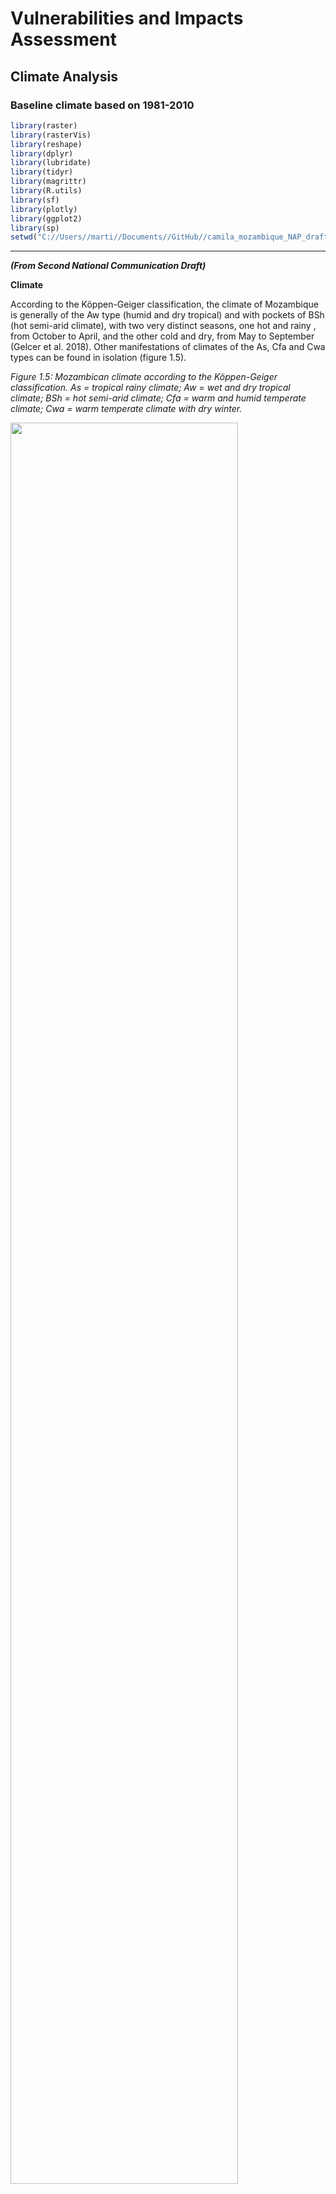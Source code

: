 # Vulnerabilities and Impacts Assessment

## Climate Analysis

### Baseline climate based on 1981-2010  

```{r, include=FALSE}

library(raster)
library(rasterVis)
library(reshape)
library(dplyr)
library(lubridate)
library(tidyr)
library(magrittr)
library(R.utils)
library(sf)
library(plotly)
library(ggplot2)
library(sp)
setwd("C://Users//marti//Documents//GitHub//camila_mozambique_NAP_draft")
```


***

___(From Second National Communication Draft)___

__Climate__

According to the Köppen-Geiger classification, the climate of Mozambique is generally of the Aw type (humid and dry tropical) and with pockets of BSh (hot semi-arid climate), with two very distinct seasons, one hot and rainy , from October to April, and the other cold and dry, from May to September (Gelcer et al. 2018). Other manifestations of climates of the As, Cfa and Cwa types can be found in isolation (figure 1.5).

_Figure 1.5: Mozambican climate according to the Köppen-Geiger classification. As = tropical rainy climate; Aw = wet and dry tropical climate; BSh = hot semi-arid climate; Cfa = warm and humid temperate climate; Cwa = warm temperate climate with dry winter._ 

![](Climate-classification.png){width=85%}

_Source: Gelcer et al. (2018)._

The atmospheric circulation in the country is characterized by zones of influence of low equatorial pressures with NE monsoon winds during the summer. The winds in the south and central zone are predominantly SE trades, and in the north zone they are influenced by a monsoon regime with NE winds during the summer and SW during the winter. Mozambique's precipitation regime is influenced by tropical cyclones formed in the southwestern Indian Ocean basin during the summer, the Intertropical Convergence Zone (ITCZ), the Indian Monsoon, the low pressure systems over the continent, Atlantic and Indian Anticyclones, El Niño/Southern Oscillation (ENOS) and Cold Fronts (Macie, 2016).

The spatial distribution of precipitation varies widely across the country. Precipitation is most abundant in the northern zone, where the annual average varies between 800 and 1,200 mm, becoming exceptionally high, 1,500 mm, in the highlands of Zambezia, Niassa and mountainous areas of Gorongosa. Central Mozambique and the entire coastline receive amounts of rain ranging between 800 and 1,000 mm. However, in some regions of the province of Tete, precipitation values can decrease by up to 600 mm. The south of the country is generally drier, with an average rainfall of less than 800 mm, reaching values of 300 mm at the administrative post of Pafuri, in Gaza province (figure 1.6).

_Figure 1.6: Spatial distribution of accumulated annual precipitation in Mozambique_

![](Precipitation-distribution.png)

_Source: Mozambique Precipitation Atlas, INAM, 2012_

___Seasonal Precipitation Variation___

The period of greatest rainfall in the country corresponds to the summer in the Southern Hemisphere, between October and April. During the rainy season, the highest precipitation values occur in the months of January, February and March (figure 1.7), contributing to about 45% of the total annual precipitation and is often associated with the migration and activity of the Inter-Tropical Convergence Zone (ITCZ).

In the northern region of the country, typical monthly precipitation values are 20 – 200 mm/month during the rainy season and 5 – 30 mm/month in the dry season. The central region registers between 30 – 200 mm/month in the rainy season and 20 – 40 mm/month in the dry season. Southern Mozambique, with the lowest precipitation values, registers between 40 -130 mm/month in the rainy season and 20 - 40 mm/month in the dry season. It is mainly the southern region that is prone to drought and some southern parts of Tete province in the center of the country.

_Figure 1.7: Seasonal variation in monthly rainfall accumulated in different regions of the country_ 

![](Rainfall-variation.png)

_Source: INGC, 2009_ 

___Interannual variation of precipitation___

In Mozambique there is very high inter-annual rainfall variability in the rainy season, particularly in the central and southern regions. This variability causes significant fluctuations in the annual amounts of precipitation, with years with an abundance of precipitation (with greater probability of floods or inundation) or precipitation deficit (with greater probability of droughts) being registered. Figure 1.8 shows rainfall deviations from the climatological mean in four geographic regions of the country including the coastal region, from 1960 to 2006. The best-documented cause of this variability is the southern oscillation and the El Niño phenomenon (ENSO), which causes on average warmer and drier conditions; and relatively cooler and wetter conditions (La Niña) in the rainy season of eastern southern Africa. Evidence on the relationship between ENSO and rainfall in southern Africa can be found in several studies (Reason et al., 2000; Reason and Jagadheesha, 2005).

_Figure 1.8: Precipitation deviations showing intra-annual variability and probability of occurrence of floods and droughts in four regions of the country, north, centre, south and coastal_ 

![](Precipitation-variability.png)

_Source: INGC, 2009._

__Average Temperatures__

In general, average temperatures in Mozambique range between 25 – 30 °C (average maximum temperatures) and between 15 – 21 °C (average minimum temperatures) (figure 1.9). The highest mean maximum temperatures are recorded in the coastal area of the country, in the south of Tete province and in the western part of Gaza province (figure 1.9 on the left). As for the average minimum temperatures, these have a decreasing pattern from the coast to the interior. The highest average minimum temperatures are recorded along the northern coast, while the lowest are found in Gaza province (WFP, 2018). In this region of Gaza, there is also the largest temperature range in the country.

_Figure 1.9: Spatial distribution of mean maximum temperature (left) and mean minimum temperature in Mozambique, calculated for the period 1982 - 2017._

![](Temperature-average.png)
_Source: WFP, 2018. Mozambique Climate Analysis._

___Historical Trends___

Average temperature trends show positive variations (increase in average temperature) in most parts of the country. Studies indicate that the average annual temperature increased by 0.6 °C between 1960 – 2006, at an average rate of 0.13 °C per decade for most seasons of the year (INGC, 2009). The study also points to an increase in the frequency of hot days and nights (days with a maximum temperature> 30 °C and nights with a minimum temperature> 20 °C respectively). The average number of "hot" days per year in Mozambique increased by 6.8% of days (~25 days) and the average number of "hot" nights per year increased by 8.4% of nights (~31 nights) during the same period in analysis (1960 and 2006).

_Maximum and minimum temperatures_

Trends in increasing maximum and minimum temperatures (warming) have not been uniform across the country. Increases in mean maximum temperature of greater magnitude were recorded in the North (0.76 – 1.16 °C), followed by central Mozambique between 1960 and 2006. Changes in average minimum temperatures in certain regions of the country are even greater, indicating large increases between 1.12 - 1.62°C (in the central region of the country) during the same period under analysis (INGC, 2009). Tables 1.4 and 1.5 provide a summary of trends in average maximum and minimum temperatures for different regions of the country.

_Table 1.4: Change in mean maximum temperature (Tmax, °C) for each region between 1960 and 2006_ 

![](Temperature-max.png)
_Adapted: INGC, 2009_

***

_Table 1.5: Change in mean minimum temperature (Tmin, °C) for each region between 1960 and 2006_ 

![](Temperature-min.png)
_Adapted: INGC, 2009_

***

_Precipitation Trends_

Precipitation trends in the country are not significantly observable, due to the great inter-annual variability of rainfall in different seasons. However, the analysis of historical data made in several studies points to a late start of the rainy season in Mozambique, as well as an increase in the persistence of dry days.

The INGC report (2009), analysing data between 1960 and 2006, indicates a delay in the start of the rainy season that can reach between 20 and 45 days in some places, as well as a more pronounced persistence of dry days in the Northeast of the country from March to May and September to November.

The study by Mcsweeney et al. (2010) found that in the period between 1960 and 2006, the average annual rainfall in Mozambique decreased at an average rate of 3.1% per decade, in the period under review. On the other hand, despite the decreases observed in total rainfall, the amount of rain falling during heavy rain events increased at an average rate of 2.6% per decade, with these increases being more pronounced in the period from December to February (DJF ).

_Climate Projections_

* Future Temperature Projections

The Intergovernmental Panel on Climate Change (IPCC) in its Fifth Assessment Report (AR5) presents unequivocal evidence of climate change around the world: the atmosphere and oceans are warming, the extent and volume of snow and ice is decreasing, sea levels are rising and weather patterns are changing. The most optimistic scenario predicts an increase in the Earth's temperature between 0.3 °C and 1.7 °C and, in the worst case scenario, the Earth's surface could warm between 2.6 °C and 4.8 °C over this century by 2100 (IPCC, 2014) . The Paris Agreement approved in December 2015 under the United Nations Framework Convention on Climate Change (UNFCCC) established a global framework to reduce carbon dioxide (CO2) emissions and noted that global warming should be limited to 1.5°C.
In Mozambique, some studies point to a significant increase in temperature, with the average annual temperature projected to increase between 1.0 to 2.8 °C by 2060 and between 1.4 to 4.6 °C by 2090 (INGC, 2009; Mcsweeney et al. al., 2010) (figure 1.10). The projected rate of warming will be faster in inland Mozambique than in areas closer to the coast. All projections indicate substantial increases in the frequency of days and nights considered "hot" in the current climate. This increase will be between 17 and 35% of days per year around 2060, and between 20 and 53% of days per year in 2090. The same projections also indicate a reduction in the frequency of days and nights considered "cold" in the current climate.

_Figure 1.10: Average annual temperature trends in Mozambique between 1960 and 2006 (black line) and the projected future for three emission scenarios (colored lines). The colored bars on the right side indicate the different scenarios used in the simulations (A2, A1B and B1) as well as the uncertainty ranges in the average climate projections around 2090 – 2100_ 

![](Temperature-mean.png)
_Adapted from Mcsweeney et al., 2010._

_Future Precipitation Projections_

Precipitation variations are not as clear as temperature variations. The range of precipitation projections resulting from different models is large and encompasses both negative and positive changes. There are indications of variations between -15 to +20 mm per month, or -15% to +34% (Mcsweeney et al., 2010). However, the models show more consistency in seasonal projections, indicating a reduction in rainfall in the dry season, that is, in the period from June to August (JJA) and from September to November (SON). This reduction is partially offset by increased rainfall in the rainy season, from December to February (DJF), with greater expression in northern Mozambique (Mcsweeney et al., 2010). In general, precipitation projections do not indicate substantial changes in annual precipitation, but rather changes in precipitation patterns (Figure 1.11).

_Figure 1.11: Spatial patterns of monthly rainfall averages from September to November projected for the years 2030, 2060, and 2090_ 

![](Rainfall-projections.png)
_Adapted from Mcsweeney et al., 2010._


## Vulnerabilities, impacts and risks

___(From Second National Communication Draft)___

__Introduction__

Mozambique is vulnerable to climate change due to its geographic location, low adaptive capacity as a result of poverty, limited investments in technology and weak infrastructure and social services. Climate change manifests through increased frequency and intensity of extreme events (droughts, floods, floods, event storms and tropical cyclones), rising sea levels, changes in temperature and precipitation patterns.

The consequences of the impacts of climate change include loss of human life, destruction of social and economic infrastructure, loss of domestic animals, loss of agricultural areas and crops, increased prices of agricultural products, deterioration of human health, environmental degradation with emphasis on erosion and saline intrusion.

This chapter presents the results of the vulnerability assessment and adaptation measures carried out in 2010, which covered the following sectors/areas: agriculture (maize cultivation in Chokwé); pastures and livestock, in the Limpopo basin; water resources, the Maputo basin was considered; fishing, shrimp in the Sofala bank; the coastal zone; mopane forests; and, health considered malaria and cholera. In the process of updating the SNA that started in 2020, other relevant sectors/areas were included, namely, biodiversity, infrastructure, energy and social protection, for which a review of the existing literature was carried out. Information on the impact of extreme events that occurred in the country in the sectors/areas covered was also included, using the Balance Sheet Reports of the Rainy Seasons produced by INGD.

Information on the vulnerability of the health sector was updated based on the preliminary results of the study “Assessment of the Vulnerability and Adaptation to Climate Change of the Health Sector in Mozambique” which includes the assessment of the impact of climate change on two climate-sensitive diseases in Mozambique: Malaria and Acute Diarrhea, carried out by MISAU.

In addition to the vulnerability assessment mentioned above, this chapter includes summary information on the vulnerability of 98 districts (Table 3.2) in which Local Adaptation Plans (PLAs) were formulated and approved within the scope of the implementation of ENAMMC. For the formulation of the PLAs in the districts, at least two communities in the district that participate in the assessment of the climate vulnerability and adaptability of the communities are involved – Step 2 of the guide for the Formulation of Local Adaptation Plans. After the assessment with the communities, step 3 is followed, which is an assessment in the district. These two steps aim to determine the extent to which communities/districts are vulnerable to climate change, analysing trends, threats, opportunities and adaptive capacity of communities/districts to climate change and determining adaptation measures to improve their resilience to climate change.

The Guide for Formulating Local Adaptation Plans includes the Climate Vulnerability and Capabilities Analysis (CVCA) tools - developed by CARE and the Theory of Change (ToM). The PLAs are part of the short-term objectives defined by ENAMMC - increasing local resilience, fighting poverty and identifying opportunities for adaptation and low-carbon development at the community level, to be included in district planning.

__Climate Change Impacts__

___Disasters___

Historical data on extreme events show that three climate-related hazards are most likely to occur in Mozambique, namely tropical cyclones, floods and droughts. These events are often associated with socio-economic damage, translated into loss of human life, human suffering, loss of assets, destruction of critical infrastructure (eg health facilities, schools, access roads, etc.) and other indirect losses.

An analysis of data from 1980 to 2019 shows that Mozambique was affected by 21 tropical cyclones, 20 flood events and 12 droughts (figure 3.1). This means that on average, the country is affected by a tropical cyclone or a flood event every two years and a drought event every three years. Tropical cyclones and flood events represent about 77% of the total events that occurred in the period under review.

_Figure 3.1: Total number of extreme events that occurred in Mozambique between 1980 – 2019 _

![](Disasters.png)

_Source: produced based on DeSinventar data and INGC rainy season balance reports._

___Historical trends of extreme events___

One of the crucial questions today is whether there is any evidence of an increase in extreme disaster-causing events or not. Through an analysis of the trend of events registered in the last four decades (1980 – 2019), it is noted that the number of events that devastated the country increased significantly since the 2000s (figure 3.2). From the decade (2000-2010) to the current, the number of cyclones competes with the number of flood events, despite the slowdown of drought events.

Taking into account that tropical cyclones are often associated with heavy rain events that can contribute a significant proportion of precipitation in a very short period which in turn cause flooding in various regions of the country, with serious implications for the health of communities, the worsening of these phenomena in recent decades should deserve special attention from health authorities and beyond.

_Figure 3.2: Trend in the number of extreme events occurring between 1980 and 2019._

![](Extreme-trends.png)

The direct impact of these events is often expressed by the number of human lives lost, people affected through loss of personal property and livelihoods, destruction of the country's critical infrastructure such as roads, bridges, water supply system, schools, hospitals, as well as the outbreak of water-borne diseases (e.g. malaria, cholera, diarrhoea, etc.). However, the lack of systematic and homogeneous recording of events and their impacts and, on the one hand, the persistence in considering only large-scale and high-impact disasters over a short period of time have hidden thousands of small and medium-scale disasters that occur every year in the country. Consequently, Mozambique does not know the real value of direct and/or indirect economic losses associated with these events.

Table 3.1 presents the impact of climate change on the human dimension. Regarding the economic impacts, these are presented in the respective sectors where the vulnerability analysis is carried out.

_Table 3.1: Summary of impacts of extreme events on the human dimension_

![](Extreme-human.png)

_Source: Rainy Season Balance Reports 2000, 2005/6 to 2017/18_

The extreme weather events that occurred in Mozambique in 2000 and in the rainy seasons from 2005/6 to 2017/18 affected an estimated 4,074,606 people, injured 885 people and caused 1,114 deaths. About 50% of affected, injured and deaths resulted from the occurrence of Cyclone HUDAH, and it should be noted that tropical cyclones are events that cause greater impacts on the human dimension.

These impacts represent a setback in the process of poverty reduction, which is the priority of the Governments of developing countries, and increase their dependence on international aid. In this context, assessing the vulnerability of the most important social and economic sectors and identifying adaptation measures is of high priority.

_Table 3.2: PLAs prepared in the period 2014 to 2018_

![](PLAs.png)

The main threats indicated by communities and districts are grouped into droughts, floods and inundations, tropical cyclones/strong winds, sea level rise, epidemics, heat waves and/or cold spells, food insecurity, wildlife conflict and pests. (Include graph showing how each of the threats)

In addition to the PLAs, sector plans and other relevant instruments were also formulated, highlighting:

* The national action plan for the expansion of climate-resilient agriculture. This plan seeks to strengthen agricultural extension services to small farmers as well as knowledge management and sharing and strengthening in coordination with research and extension services;

* Ministerial approval of national climate-resilient road standards and maintenance approaches; and the ministerial approval of mandatory climate risk screening for new road investments;

* National Program for Productive Social Action (PNASP) through which households living in vulnerable districts are involved in public works activities in order to diversify their sources of income and, consequently, make them resilient.

___Climate Scenarios___

The vulnerability analysis carried out at the SNC considered the climate projections developed by INGC “Studies on the Impacts of Climate Change on Disaster Risk in Mozambique Synthesis Report – Second Version” in 2009.

The methodology of the INGC study was based on climatological modeling (temperature and rainfall) with the main purpose of understanding how Mozambique's climate may already be changing and how it can be expected to change in the future. This study details the observed changes in the country's seasonal climate during the period 1960 to 2005, in terms of temperatures and rainfall patterns (INGC, 2009).

Both historical trends and future projections were derived from daily temperatures (maximum and minimum) and rainfall values recorded since 1960, from 32 synoptic weather stations within Mozambique (INGC, 2009).

To project future scenarios in terms of the country's climate (temperature and rainfall), focusing on the mid-century (2046-2065) and late-century (2080-2100) periods, seven general circulation models were used: ECHAM, GFDL , IPSL, CCCMA, CNRM, CSIRO and GISS.

INGC's projections (2009) anticipate that climate change in Mozambique is mainly manifested in the following:

_Temperature  patterns_

* Atmosphere – with an average increase between 1.5ºC and 3.0ºC in the period between 2046 and 2065 and recording of more hot days and fewer cold days, with an increase in the maximum and minimum temperature;

* Oceans – with rising mean sea levels and changes in the distribution and availability of fish stocks and effects on marine ecosystems (such as corals);

_Precipitation patterns_

* With irregular rainfall behavior in terms of start and end times, rainfall (heavy precipitation phenomena in a short space of time) and duration of the rainy season (drought), disfiguring the notions of "official” and “real” start of the agricultural season, which may result in some regions in a decrease in current potential yields of around 25%;

* With a growing reduction in potential agricultural income levels of up to 20% in the main crops that constitute the basis of food security and an essential condition for improving the per capita income of Mozambican families;

_Increased frequency and intensity of extreme events (droughts, floods and tropical cyclones)_

* Persistence of the situation of extraordinary floods in identifiable places in the country which can be referred to as “risk zones”;

* Cyclones and other strong winds;

* Prolonged droughts;

_Sea level rise:_
15 cm, 30 cm and 45 cm as a consequence of thermal expansion and 15 cm, 110 cm and 415 cm as a consequence of the reduction of continental ice caps in the years 2030, 2060 and 2100, respectively;

* Areas with potential increased risk identified due to the emergence of other adverse natural phenomena such as loss by submersion and erosion of coastal areas, intrusion of saline water, desertification;

* Reduction of areas available for agricultural practice in green or low-lying areas;

* Many of the country's main coastal urban centers, including Maputo, Beira and Quelimane, are already in a critical situation in terms of vulnerability (human lives, properties, social infrastructure, etc.) to the effects of climate change.

***

___(General Outline Prototype NA)___

Climate change impacts: highlights of recent impacts:

* Mozambique is particularly vulnerable to Climate Change (CC) due to its location  downstream of shared watersheds (Floods,  e.g. 2000 and 2013 Limpopo Basin; 2007 Zambeze, 2013 and 2019 Licungo Basin, etc.)

* Increase in the frequency and intensity of extreme climatic events, such as droughts, floods and tropical cyclones (recent cyclones with high impact: Idai and Keneth 2019, Eline in 2000, etc.)

* The long shoreline and the existence of extensive low-lands below sea level (sea level rise, storm surge, salt intrusion);. 

* The country’s vulnerability is also increased by its low adaptive capacity, poverty, limited investment in modern technology, and weaknesses in its infrastructure and social services, especially those related to health and sanitation (e.g. the malaria and cholera in 2019 after the cyclone Idai and Keneth in central and northern Mozambique). 

* These events result in the loss of human lives, crops, livestock and wildlife; the destruction of social and economic infrastructure; increased dependency on international support; food price increases; harm to human health and the environment; and the destruction of ecosystems. 

* CC represents a major barrier to the Government and its partners’ efforts to fight poverty and achieve the MDGs. 
(Government of Mozambique, 2012)


## Climate Change Adaptation Assessment



